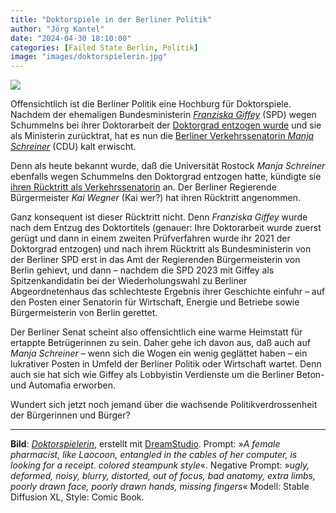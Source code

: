 ```yaml
---
title: "Doktorspiele in der Berliner Politik"
author: "Jörg Kantel"
date: "2024-04-30 18:10:00"
categories: [Failed State Berlin, Politik]
image: "images/doktorspielerin.jpg"
---
```


[![](images/doktorspielerin-b.jpg)](https://www.flickr.com/photos/schockwellenreiter/53497171197/)

Offensichtlich ist die Berliner Politik eine Hochburg für Doktorspiele. Nachdem der ehemaligen Bundesministerin *[Franziska Giffey](https://de.wikipedia.org/wiki/Franziska_Giffey)* (SPD) wegen Schummelns bei ihrer Doktorarbeit der [Doktorgrad entzogen wurde](https://de.wikipedia.org/wiki/Franziska_Giffey#Plagiatsaff%C3%A4ren_um_wissenschaftliche_Abschlussarbeiten) und sie als Ministerin zurücktrat, hat es nun die [Berliner Verkehrssenatorin *Manja Schreiner*](https://de.wikipedia.org/wiki/Manja_Schreiner) (CDU) kalt erwischt.

Denn als heute bekannt wurde, daß die Universität Rostock *Manja Schreiner* ebenfalls wegen Schummelns den Doktorgrad entzogen hatte, kündigte sie [ihren Rücktritt als Verkehrssenatorin](https://www.rbb24.de/politik/beitrag/2024/04/ruecktritt-berlin-schreiner-cdu-verkehrssenatorin-statement-doktorarbeit-uni-rostock-plagiatsvorwuerfe.htm) an. Der Berliner Regierende Bürgermeister *Kai Wegner* (Kai wer?) hat ihren Rücktritt angenommen.

Ganz konsequent ist dieser Rücktritt nicht. Denn *Franziska Giffey* wurde nach dem Entzug des Doktortitels (genauer: Ihre Doktorarbeit wurde zuerst gerügt und dann in einem zweiten Prüfverfahren wurde ihr 2021 der Doktorgrad entzogen) und nach ihrem Rücktritt als Bundesministerin von der Berliner SPD erst in das Amt der Regierenden Bürgermeisterin von Berlin gehievt, und dann -- nachdem die SPD 2023 mit Giffey als Spitzenkandidatin bei der Wiederholungswahl zu Berliner Abgeordnetenhaus das schlechteste Ergebnis ihrer Geschichte einfuhr -- auf den Posten einer Senatorin für Wirtschaft, Energie und Betriebe sowie Bürgermeisterin von Berlin gerettet.

Der Berliner Senat scheint also offensichtlich eine warme Heimstatt für ertappte Betrügerinnen zu sein. Daher gehe ich davon aus, daß auch auf *Manja Schreiner*  -- wenn sich die Wogen ein wenig geglättet haben -- ein lukrativer Posten in Umfeld der Berliner Politik oder Wirtschaft wartet. Denn auch sie hat sich wie Giffey als Lobbyistin Verdienste um die Berliner Beton- und Automafia erworben.

Wundert sich jetzt noch jemand über die wachsende Politikverdrossenheit der Bürgerinnen und Bürger?

---

**Bild**: *[Doktorspielerin](https://www.flickr.com/photos/schockwellenreiter/53497171197/)*, erstellt mit [DreamStudio](https://beta.dreamstudio.ai/generate). Prompt: »*A female pharmacist, like Laocoon, entangled in the cables of her computer, is looking for a receipt. colored steampunk style*«. Negative Prompt: »*ugly, deformed, noisy, blurry, distorted, out of focus, bad anatomy, extra limbs, poorly drawn face, poorly drawn hands, missing fingers*« Modell: Stable Diffusion XL, Style: Comic Book.